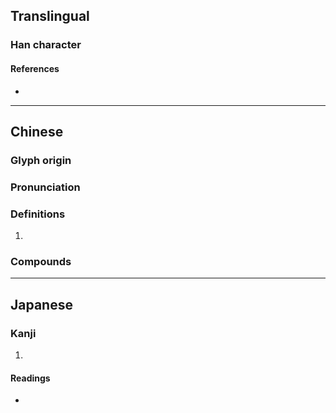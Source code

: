 {{character info/new}}
==Translingual==

===Han character===
{{Han char|rn=38|rad=女|as=04|sn=7|four=48427|canj=VCSH|ids=⿰女分}}

====References====
* {{Han ref|kx=0257.020|dkj=06102|dj=0521.150|hdz=21032.040|uh=59A2|ud=22946|bh=CAB7|bd=51895}}

----

==Chinese==
{{zh-forms}}

===Glyph origin===
{{Han etym}}

===Pronunciation===
{{zh-pron
|m=fén
|c=fan4
|mc=y
|oc=y
|cat=
}}

===Definitions===
{{zh-hanzi}}

# {{zh-only|妢胡}}

===Compounds===
{{zh-der|妢胡}}

----

==Japanese==

===Kanji===
{{ja-kanji|grade=|rs=女04}}

# {{defn|lang=ja|sort=女04}}

====Readings====
* {{ja-readings|on=[[ふん]] (fun), [[ぶん]] (bun)|kun=}}